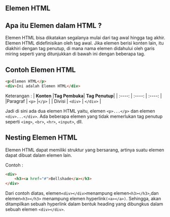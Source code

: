 ## Elemen HTML

## Apa itu Elemen dalam HTML ? ##

Elemen HTML bisa dikatakan segalanya mulai dari tag awal hingga tag akhir. Elemen HTML didefinisikan oleh tag awal. Jika elemen berisi konten lain, itu diakhiri dengan tag penutup, di mana nama elemen didahului oleh garis miring seperti yang ditunjukkan di bawah ini dengan beberapa tag.

## Contoh Elemen HTML
```html
<p>Elemen HTML</p>
<div>Ini adalah Elemen HTML</div>
```
Keterangan :
| **Konten**  |**Tag Pembuka**| **Tag Penutup**|
| :----:      |    :----:     |         :----: |
|Paragraf     |  `<p>`        |`</p>`          |
| Divisi      | 	`<div>`     | `</div>`       |

Jadi di sini ada dua elemen HTML yaitu, elemen `<p>...</p>` dan elemen `<div>...</div>`. Ada beberapa elemen yang tidak memerlukan tag penutup seperti `<img>`, `<br>`, `<hr>`, `<input>`, dll.

## Nesting Elemen HTML
Elemen HTML dapat memiliki struktur yang bersarang, artinya suatu elemen dapat dibuat dalam elemen lain.

Contoh :
```html
<div>
    <h3><a href="#">Bellshade</a></h3>
</div>
```
Dari contoh diatas, elemen`<div></div>`menampung elemen`<h3></h3>`,dan elemen`<h3></h3>`
menampung elemen hyperlink`(<a></a>)`. Sehingga, akan ditampilkan sebuah hyperlink dalam bentuk heading yang dibungkus dalam
sebuah elemen `<div></div>`.
